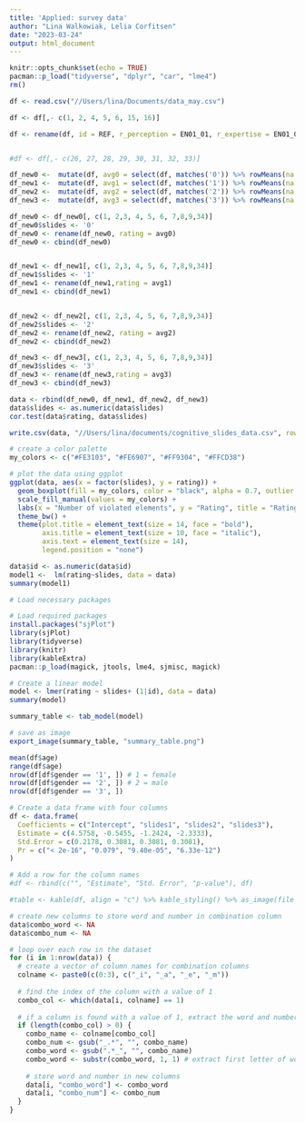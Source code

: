 ```yaml
---
title: 'Applied: survey data'
author: "Lina Walkowiak, Lelia Corfitsen"
date: "2023-03-24"
output: html_document
---
```


```r
knitr::opts_chunk$set(echo = TRUE)
pacman::p_load("tidyverse", "dplyr", "car", "lme4")
rm()

```


```r
df <- read.csv("//Users/lina/Documents/data_may.csv")

df <- df[,- c(1, 2, 4, 5, 6, 15, 16)]

df <- rename(df, id = REF, r_perception = EN01_01, r_expertise = EN01_02, r_mental = EN01_03, r_attention = EN01_04, memory=EN02_01, age = IN02, gender = IN03, cogsci = IN05, p1 = SD01_01, e1 = SD02_01, m1 = SD03_01, a1 = SD04_01, p0 = SE01_01, e0 = SE02_01, m0 = SE03_01, a0 = SE04_01, p2 =SI01_01, e2 =SI02_01, m2 = SI03_01, a2= SI04_01, p3 =SL01_01, e3 = SL02_01, m3= SL03_01, a3 = SL04_01)



```

```r
#df <- df[,- c(26, 27, 28, 29, 30, 31, 32, 33)]
```





```r


df_new0 <-  mutate(df, avg0 = select(df, matches('0')) %>% rowMeans(na.rm=T))
df_new1 <-  mutate(df, avg1 = select(df, matches('1')) %>% rowMeans(na.rm=T))
df_new2 <-  mutate(df, avg2 = select(df, matches('2')) %>% rowMeans(na.rm=T))
df_new3 <-  mutate(df, avg3 = select(df, matches('3')) %>% rowMeans(na.rm=T))

df_new0 <- df_new0[, c(1, 2,3, 4, 5, 6, 7,8,9,34)]
df_new0$slides <- '0'
df_new0 <- rename(df_new0, rating = avg0)
df_new0 <- cbind(df_new0)


df_new1 <- df_new1[, c(1, 2,3, 4, 5, 6, 7,8,9,34)]
df_new1$slides <- '1'
df_new1 <- rename(df_new1,rating = avg1)
df_new1 <- cbind(df_new1)


df_new2 <- df_new2[, c(1, 2,3, 4, 5, 6, 7,8,9,34)]
df_new2$slides <- '2'
df_new2 <- rename(df_new2, rating = avg2)
df_new2 <- cbind(df_new2)

df_new3 <- df_new3[, c(1, 2,3, 4, 5, 6, 7,8,9,34)]
df_new3$slides <- '3'
df_new3 <- rename(df_new3,rating = avg3)
df_new3 <- cbind(df_new3)
```




```r
data <- rbind(df_new0, df_new1, df_new2, df_new3)
data$slides <- as.numeric(data$slides)
cor.test(data$rating, data$slides)
```

```r
write.csv(data, "//Users/lina/documents/cognitive_slides_data.csv", row.names=FALSE)
```




```r
# create a color palette
my_colors <- c("#FE3103", "#FE6907", "#FF9304", "#FFCD38")

# plot the data using ggplot
ggplot(data, aes(x = factor(slides), y = rating)) +
  geom_boxplot(fill = my_colors, color = "black", alpha = 0.7, outlier.shape = NA, ) +
  scale_fill_manual(values = my_colors) +
  labs(x = "Number of violated elements", y = "Rating", title = "Ratings of presented slides") +
  theme_bw() +
  theme(plot.title = element_text(size = 14, face = "bold"),
        axis.title = element_text(size = 10, face = "italic"),
        axis.text = element_text(size = 14),
        legend.position = "none")
```

```r

data$id <- as.numeric(data$id)
model1 <-  lm(rating~slides, data = data)
summary(model1)

```

```r
# Load necessary packages

# Load required packages
install.packages("sjPlot")
library(sjPlot)
library(tidyverse)
library(knitr)
library(kableExtra)
pacman::p_load(magick, jtools, lme4, sjmisc, magick)

# Create a linear model
model <- lmer(rating ~ slides+ (1|id), data = data)
summary(model)

summary_table <- tab_model(model)

# save as image
export_image(summary_table, "summary_table.png")

```


```r
mean(df$age)
range(df$age)
nrow(df[df$gender == '1', ]) # 1 = female 
nrow(df[df$gender == '2', ]) # 2 = male
nrow(df[df$gender == '3', ])
```

```r
# Create a data frame with four columns
df <- data.frame(
  Coefficients = c("Intercept", "slides1", "slides2", "slides3"),
  Estimate = c(4.5758, -0.5455, -1.2424, -2.3333),
  Std.Error = c(0.2178, 0.3081, 0.3081, 0.3081),
  Pr = c("< 2e-16", "0.079", "9.40e-05", "6.33e-12")
)

# Add a row for the column names
#df <- rbind(c("", "Estimate", "Std. Error", "p-value"), df)

#table <- kable(df, align = "c") %>% kable_styling() %>% as_image(file = "table.png") 

```


```r
# create new columns to store word and number in combination column
data$combo_word <- NA
data$combo_num <- NA

# loop over each row in the dataset
for (i in 1:nrow(data)) {
  # create a vector of column names for combination columns
  colname <- paste0(c(0:3), c("_i", "_a", "_e", "_m"))
  
  # find the index of the column with a value of 1
  combo_col <- which(data[i, colname] == 1)
  
  # if a column is found with a value of 1, extract the word and number
  if (length(combo_col) > 0) {
    combo_name <- colname[combo_col]
    combo_num <- gsub("_.*", "", combo_name)
    combo_word <- gsub(".*_", "", combo_name)
    combo_word <- substr(combo_word, 1, 1) # extract first letter of word
    
    # store word and number in new columns
    data[i, "combo_word"] <- combo_word
    data[i, "combo_num"] <- combo_num
  }
}
```

